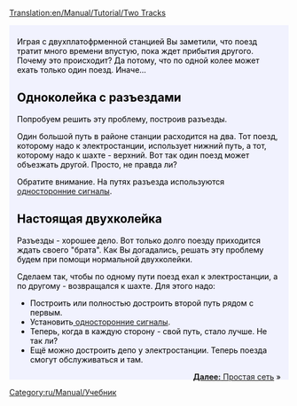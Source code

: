 [[Translation:en/Manual/Tutorial/Two Tracks]]

{{en/Tabs|3|2
|ru/Manual/Tutorial/Две платформы|1. Две платформы<!--
-->|ru/Manual/Tutorial/Две колеи|2. Две колеи<!--
-->|ru/Manual/Tutorial/Простая сеть|3. Простая сеть}}
<div style="padding:.5em 1em 1em 1em; border-top:none; background-color:#f1f2fe; color:#000;">
{{ru/Manual/Tutorial/Учебник}}
Играя с двухплатофрменной станцией Вы заметили, что поезд тратит много времени впустую, пока ждет прибытия другого.
Почему это происходит? Да потому, что по одной колее может ехать только один поезд. Иначе...

== Одноколейка с разъездами ==
Попробуем решить эту проблему, построив разъезды.
{{en/Phototable|[[File:en/Manual/Tutorial/PartlyDoubleTracks.png|400px]]|Разъезд.|none}}

Один большой путь в районе станции расходится на два. Тот поезд, которому надо к электростанции, использует нижний путь, а тот, которому надо к шахте - верхний. Вот так один поезд может объезжать другой. Просто, не правда ли?

Обратите внимание. На путях разъезда используются [[ru/Manual/Сигналы#odnostoronnii-obychnyi-signal|односторонние сигналы]].

== Настоящая двухколейка ==
Разъезды - хорошее дело. Вот только долго поезду приходится ждать своего "брата". Как Вы догадались, решать эту проблему будем при помощи нормальной двухколейки.
{{en/Phototable|[[File:en/Manual/Tutorial/FullyDoubleTracks.png|400px]]|Двухколеечка.|none}}

Сделаем так, чтобы по одному пути поезд ехал к электростанции, а по другому - возвращался к шахте. Для этого надо:

* Построить или полностью достроить второй путь рядом с первым.
* Установить[[ru/Manual/Сигналы#odnostoronnii-obychnyi-signal| односторонние сигналы]].
* Теперь, когда в каждую сторону - свой путь, стало лучше. Не так ли?
* Ещё можно достроить депо у электростанции. Теперь поезда смогут обслуживаться и там.

<span style="float: right">[[ru/Manual/Tutorial/Простая сеть|'''Далее:''' Простая сеть]] &raquo;</span>
</div>
[[Category:ru/Manual/Учебник]]